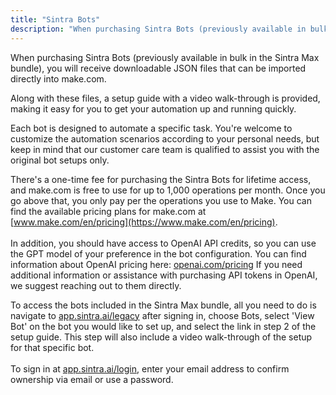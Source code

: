```yaml
---
title: "Sintra Bots"
description: "When purchasing Sintra Bots (previously available in bulk in the Sintra Max bundle), you will receive downloadable JSON files that can be imported directly i..."
---
```


When purchasing Sintra Bots (previously available in bulk in the Sintra Max bundle), you will receive downloadable JSON files that can be imported directly into make.com. 

Along with these files, a setup guide with a video walk-through is provided, making it easy for you to get your automation up and running quickly.

Each bot is designed to automate a specific task. You're welcome to customize the automation scenarios according to your personal needs, but keep in mind that our customer care team is qualified to assist you with the original bot setups only.

There's a one-time fee for purchasing the Sintra Bots for lifetime access, and make.com is free to use for up to 1,000 operations per month. Once you go above that, you only pay per the operations you use to Make. You can find the available pricing plans for make.com at [www.make.com/en/pricing](https://www.make.com/en/pricing).  
​  
In addition, you should have access to OpenAI API credits, so you can use the GPT model of your preference in the bot configuration. You can find information about OpenAI pricing here: [openai.com/pricing](https://openai.com/pricing) If you need additional information or assistance with purchasing API tokens in OpenAI, we suggest reaching out to them directly.

To access the bots included in the Sintra Max bundle, all you need to do is navigate to [app.sintra.ai/legacy](https://app.sintra.ai/legacy) after signing in, choose Bots, select 'View Bot' on the bot you would like to set up, and select the link in step 2 of the setup guide. This step will also include a video walk-through of the setup for that specific bot.  
﻿​﻿  
﻿To sign in at [app.sintra.ai/login](https://app.sintra.ai/login), enter your email address to confirm ownership via email or use a password.